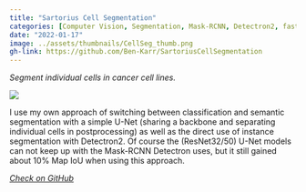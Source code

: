```yaml
---
title: "Sartorius Cell Segmentation"
categories: [Computer Vision, Segmentation, Mask-RCNN, Detectron2, fastai, Competition]
date: "2022-01-17"
image: ../assets/thumbnails/CellSeg_thumb.png
gh-link: https://github.com/Ben-Karr/SartoriusCellSegmentation
---
```

::::: {.content-frame}
_Segment individual cells in cancer cell lines._

[![](../assets/CellSeg_example.png)]({{< meta gh-link >}})

I use my own approach of switching between classification and semantic segmentation with a simple U-Net (sharing a backbone and separating individual cells in postprocessing) as well as the direct use of instance segmentation with Detectron2. Of course the (ResNet32/50) U-Net models can not keep up with the Mask-RCNN Detectron uses, but it still gained about 10% Map IoU when using this approach.

:::::

<div class="gh-footer">
<i class="bi bi-github">
<a href="{{< meta gh-link >}}" class="gh-link">
Check on GitHub
</a>
</i>
</div>